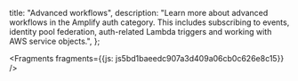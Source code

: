   title: "Advanced workflows",
  description: "Learn more about advanced workflows in the Amplify auth category. This includes subscribing to events, identity pool federation, auth-related Lambda triggers and working with AWS service objects.",
};






<Fragments fragments={{js: js5bd1baeedc907a3d409a06cb0c626e8c15}} />
